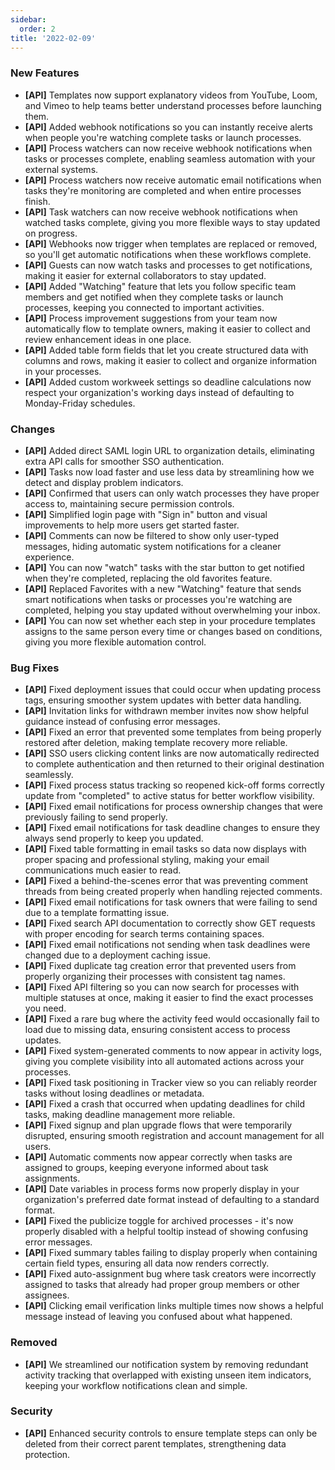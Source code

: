 ```yaml
---
sidebar:
  order: 2
title: '2022-02-09'
---
```


### New Features

- **[API]** Templates now support explanatory videos from YouTube, Loom, and Vimeo to help teams better understand processes before launching them.
- **[API]** Added webhook notifications so you can instantly receive alerts when people you're watching complete tasks or launch processes.
- **[API]** Process watchers can now receive webhook notifications when tasks or processes complete, enabling seamless automation with your external systems.
- **[API]** Process watchers now receive automatic email notifications when tasks they're monitoring are completed and when entire processes finish.
- **[API]** Task watchers can now receive webhook notifications when watched tasks complete, giving you more flexible ways to stay updated on progress.
- **[API]** Webhooks now trigger when templates are replaced or removed, so you'll get automatic notifications when these workflows complete.
- **[API]** Guests can now watch tasks and processes to get notifications, making it easier for external collaborators to stay updated.
- **[API]** Added "Watching" feature that lets you follow specific team members and get notified when they complete tasks or launch processes, keeping you connected to important activities.
- **[API]** Process improvement suggestions from your team now automatically flow to template owners, making it easier to collect and review enhancement ideas in one place.
- **[API]** Added table form fields that let you create structured data with columns and rows, making it easier to collect and organize information in your processes.
- **[API]** Added custom workweek settings so deadline calculations now respect your organization's working days instead of defaulting to Monday-Friday schedules.

### Changes

- **[API]** Added direct SAML login URL to organization details, eliminating extra API calls for smoother SSO authentication.
- **[API]** Tasks now load faster and use less data by streamlining how we detect and display problem indicators.
- **[API]** Confirmed that users can only watch processes they have proper access to, maintaining secure permission controls.
- **[API]** Simplified login page with "Sign in" button and visual improvements to help more users get started faster.
- **[API]** Comments can now be filtered to show only user-typed messages, hiding automatic system notifications for a cleaner experience.
- **[API]** You can now "watch" tasks with the star button to get notified when they're completed, replacing the old favorites feature.
- **[API]** Replaced Favorites with a new "Watching" feature that sends smart notifications when tasks or processes you're watching are completed, helping you stay updated without overwhelming your inbox.
- **[API]** You can now set whether each step in your procedure templates assigns to the same person every time or changes based on conditions, giving you more flexible automation control.

### Bug Fixes

- **[API]** Fixed deployment issues that could occur when updating process tags, ensuring smoother system updates with better data handling.
- **[API]** Invitation links for withdrawn member invites now show helpful guidance instead of confusing error messages.
- **[API]** Fixed an error that prevented some templates from being properly restored after deletion, making template recovery more reliable.
- **[API]** SSO users clicking content links are now automatically redirected to complete authentication and then returned to their original destination seamlessly.
- **[API]** Fixed process status tracking so reopened kick-off forms correctly update from "completed" to active status for better workflow visibility.
- **[API]** Fixed email notifications for process ownership changes that were previously failing to send properly.
- **[API]** Fixed email notifications for task deadline changes to ensure they always send properly to keep you updated.
- **[API]** Fixed table formatting in email tasks so data now displays with proper spacing and professional styling, making your email communications much easier to read.
- **[API]** Fixed a behind-the-scenes error that was preventing comment threads from being created properly when handling rejected comments.
- **[API]** Fixed email notifications for task owners that were failing to send due to a template formatting issue.
- **[API]** Fixed search API documentation to correctly show GET requests with proper encoding for search terms containing spaces.
- **[API]** Fixed email notifications not sending when task deadlines were changed due to a deployment caching issue.
- **[API]** Fixed duplicate tag creation error that prevented users from properly organizing their processes with consistent tag names.
- **[API]** Fixed API filtering so you can now search for processes with multiple statuses at once, making it easier to find the exact processes you need.
- **[API]** Fixed a rare bug where the activity feed would occasionally fail to load due to missing data, ensuring consistent access to process updates.
- **[API]** Fixed system-generated comments to now appear in activity logs, giving you complete visibility into all automated actions across your processes.
- **[API]** Fixed task positioning in Tracker view so you can reliably reorder tasks without losing deadlines or metadata.
- **[API]** Fixed a crash that occurred when updating deadlines for child tasks, making deadline management more reliable.
- **[API]** Fixed signup and plan upgrade flows that were temporarily disrupted, ensuring smooth registration and account management for all users.
- **[API]** Automatic comments now appear correctly when tasks are assigned to groups, keeping everyone informed about task assignments.
- **[API]** Date variables in process forms now properly display in your organization's preferred date format instead of defaulting to a standard format.
- **[API]** Fixed the publicize toggle for archived processes - it's now properly disabled with a helpful tooltip instead of showing confusing error messages.
- **[API]** Fixed summary tables failing to display properly when containing certain field types, ensuring all data now renders correctly.
- **[API]** Fixed auto-assignment bug where task creators were incorrectly assigned to tasks that already had proper group members or other assignees.
- **[API]** Clicking email verification links multiple times now shows a helpful message instead of leaving you confused about what happened.

### Removed

- **[API]** We streamlined our notification system by removing redundant activity tracking that overlapped with existing unseen item indicators, keeping your workflow notifications clean and simple.

### Security

- **[API]** Enhanced security controls to ensure template steps can only be deleted from their correct parent templates, strengthening data protection.